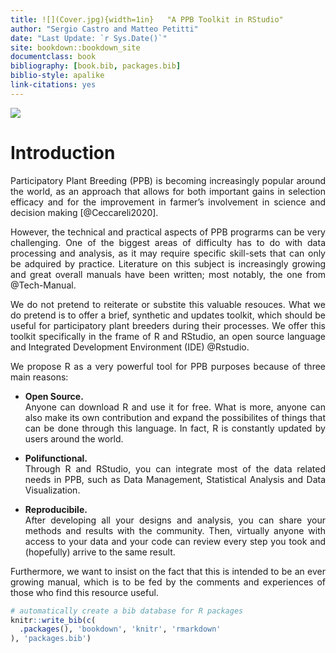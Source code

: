 ```yaml
--- 
title: ![](Cover.jpg){width=1in}   "A PPB Toolkit in RStudio"
author: "Sergio Castro and Matteo Petitti"
date: "Last Update: `r Sys.Date()`"
site: bookdown::bookdown_site
documentclass: book
bibliography: [book.bib, packages.bib]
biblio-style: apalike
link-citations: yes
---
```


\newpage

<style>
body {
text-align: justify}
</style>


![](Cover.jpg)

# Introduction

<style>
body {
text-align: justify}
</style>

Participatory Plant Breeding (PPB) is becoming increasingly popular around the world, as an approach that allows for both important gains in selection efficacy and for the improvement in farmer's involvement in science and decision making [@Ceccareli2020].

However, the technical and practical aspects of PPB prograrms can be very challenging. One of the biggest areas of difficulty has to do with data processing and analysis, as it may require specific skill-sets that can only be adquired by practice. Literature on this subject is increasingly growing and great overall manuals have been written; most notably,  the one from @Tech-Manual.

We do not pretend to reiterate or substite this valuable resouces. What we do pretend is to offer a brief, synthetic and updates toolkit, which should be useful for participatory plant breeders during their processes. We offer this toolkit specifically in the frame of R and RStudio, an open source language and Integrated Development Environment (IDE) @Rstudio.

We propose R as a very powerful tool for PPB purposes because of three main reasons:

* **Open Source. **\
Anyone can download R and use it for free. What is more, anyone can also make its own contribution and expand the possibilites of things that can be done through this language. In fact, R is constantly updated by users around the world.

* **Polifunctional. **\
Through R and RStudio, you can integrate most of the data related needs in PPB, such as Data Management, Statistical Analysis and Data Visualization.

* **Reproducibile. ** \
After developing all your designs and analysis, you can share your methods and results with the community. Then, virtually anyone with access to your data and your code can review every step you took and (hopefully) arrive to the same result.


Furthermore, we want to insist on the fact that this is intended to be an ever growing manual, which is to be fed by the comments and experiences of those who find this resource useful.



```r
# automatically create a bib database for R packages
knitr::write_bib(c(
  .packages(), 'bookdown', 'knitr', 'rmarkdown'
), 'packages.bib')
```
